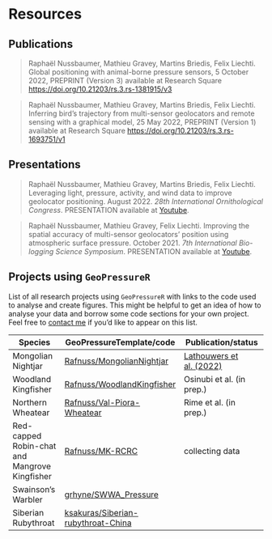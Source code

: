 # Resources

## Publications

> Raphaël Nussbaumer, Mathieu Gravey, Martins Briedis, Felix Liechti. Global positioning with animal-borne pressure sensors, 5 October 2022, PREPRINT (Version 3) available at Research Square <https://doi.org/10.21203/rs.3.rs-1381915/v3>

> Raphaël Nussbaumer, Mathieu Gravey, Martins Briedis, Felix Liechti. Inferring bird’s trajectory from multi-sensor geolocators and remote sensing with a graphical model, 25 May 2022, PREPRINT (Version 1) available at Research Square <https://doi.org/10.21203/rs.3.rs-1693751/v1>

## Presentations

> Raphaël Nussbaumer, Mathieu Gravey, Martins Briedis, Felix Liechti. Leveraging light, pressure, activity, and wind data to improve geolocator positioning. August 2022. *28th International Ornithological Congress*. PRESENTATION available at [Youtube](https://youtu.be/U7jAK9nZNQU).

> Raphaël Nussbaumer, Mathieu Gravey, Felix Liechti. Improving the spatial accuracy of multi-sensor geolocators' position using atmospheric surface pressure. October 2021. *7th International Bio-logging Science Symposium*. PRESENTATION available at [Youtube](https://www.youtube.com/watch?v=0JsYU_xfKN8).

## Projects using `GeoPressureR`

List of all research projects using `GeoPressureR` with links to the code used to analyse and create figures. This might be helpful to get an idea of how to analyse your data and borrow some code sections for your own project. Feel free to [contact me](mailto:rafnuss@gmail.com) if you'd like to appear on this list.

| Species             | GeoPressureTemplate/code                                                    | Publication/status                                                     |
|----------------|-----------------------------|---------------------------|
| Mongolian Nightjar  | [Rafnuss/MongolianNightjar](https://github.com/Rafnuss/MongolianNightjar)   | [Lathouwers et al. (2022)](https://doi.org/10.1007/s10336-022-02000-4) |
| Woodland Kingfisher | [Rafnuss/WoodlandKingfisher](https://github.com/Rafnuss/WoodlandKingfisher) | Osinubi et al. (in prep.)                                              |
| Northern Wheatear   | [Rafnuss/Val-Piora-Wheatear](https://github.com/Rafnuss/Val-Piora-Wheatear) | Rime et al. (in prep.)                                                 |
| Red-capped Robin-chat and Mangrove Kingfisher   | [Rafnuss/MK-RCRC](https://github.com/Rafnuss/MK-RCRC/) | collecting data                                                 |
| Swainson's Warbler   | [grhyne/SWWA_Pressure](https://github.com/grhyne/SWWA_Pressure) | 
| Siberian Rubythroat   | [ksakuras/Siberian-rubythroat-China](https://github.com/ksakuras/Siberian-rubythroat-China) | 
